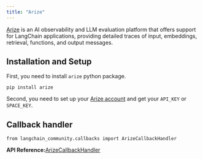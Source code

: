 ```yaml
---
title: "Arize"
---
```


[Arize](https://arize.com) is an AI observability and LLM evaluation platform that offers support for LangChain applications, providing detailed traces of input, embeddings, retrieval, functions, and output messages.

## Installation and Setup

First, you need to install `arize` python package.

```
pip install arize
```

Second, you need to set up your [Arize account](https://app.arize.com/auth/join) and get your `API_KEY` or `SPACE_KEY`.

## Callback handler

```
from langchain_community.callbacks import ArizeCallbackHandler
```

**API Reference:**[ArizeCallbackHandler](https://python.langchain.com/api_reference/community/callbacks/langchain_community.callbacks.arize_callback.ArizeCallbackHandler.html)
